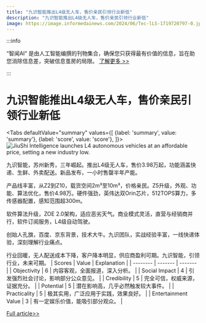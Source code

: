 ```yaml
---
title: "九识智能推出L4级无人车，售价亲民引领行业新低"
description: "九识智能推出L4级无人车，售价亲民引领行业新低"
image: https://image.informedainews.com/2024/06/Tec-lLS-1719720797-0.jpg
---
```



:::info

“智闻AI“ 是由人工智能编撰的刊物集合，确保您只获得最有价值的信息，旨在助您消除信息差，突破信息茧房的局限。  [了解更多 >>](/)

:::

# 九识智能推出L4级无人车，售价亲民引领行业新低


<Tabs
	defaultValue="summary"
	values={[
	{label: 'summary', value: 'summary'},
	{label: 'score', value: 'score'},
]}>
<TabItem value="summary">
<img
  src="https://image.informedainews.com/2024/06/Tec-lLS-1719720797-0.jpg"
  alt="JiuShi Intelligence launches L4 autonomous vehicles at an affordable price, setting a new industry low."
/>



九识智能，苏州新秀，三年崛起。推出L4级无人车，售价3.98万起，功能涵盖快递、生鲜、外卖配送。新品发布，一小时售罄半年产能。

产品线丰富，从Z2到Z10，载货空间2m³至10m³，价格亲民。Z5升级，外观、功能、算法优化，售价4.98万。硬件强劲，英伟达双Orin芯片，512TOPS算力，多传感器配置，感知范围超300m。

软件算法升级，ZOE 2.0架构，适应恶劣天气。商业模式灵活，直营与经销商并行，软件订阅服务，L4级自动驾驶。

创始人孔旗，百度、京东背景，技术大牛。九识团队，实战经验丰富，一线快递体验，深刻理解行业痛点。

行业回暖，无人配送成本下降，客户降本明显，供应商盈利可期。九识智能，引领行业，未来可期。
</TabItem>
<TabItem value="score">
	| Scores     | Value   | Explanation |
	| -------- | ------- | ------- |
	| Objectivity  | 6    | 内容客观，全面报道，深入分析。    |
	| Social Impact | 4     | 引发强烈社会讨论，影响部分公众意见。    |
	| Credibility    | 5    | 完全可信，权威来源，证据充分。    |
	| Potential    | 5    | 潜在影响高，几乎必然触发较大事件。    |
	| Practicality    | 5    | 极其实用，广泛应用于实践，效果良好。    |
	| Entertainment Value    | 3    | 有一定娱乐价值，能吸引部分观众。    |
</TabItem>
</Tabs>

[Full article>>](https://www.36kr.com/p/2840303041940352)
